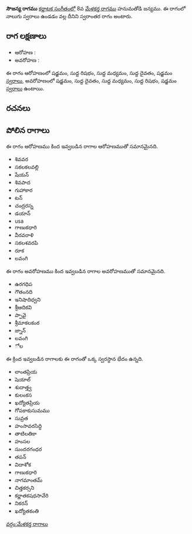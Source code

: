 {{Infobox ragam
	| name          	= సౌజన్య
	| synonym	    	= 
	| mela          	= 
	| chakra        	= 
	| janaka        	= 
	| type          	= స్వరాంతర
	| arohanam      	= {{svaraC|S|R1|M1|D1|S'}} 
	| avarohanam    	= {{svaraC|S'|D1|M1|R1|S}}
	| jeeva         	=
	| chhaya        	=
	| nyasa         	=
	| vishesha      	= 
	| equivalent  		= 
}}
{{కర్ణాటక సంగీత రాగాలు}}
'''సౌజన్య రాగము''' [[కర్ణాటక సంగీతం]]లో 8వ [[మేళకర్త రాగము]] హనుమతోడి జన్యము.  ఈ రాగంలో నాలుగు స్వరాలు ఉండడం వల్ల దీనిని స్వరాంతర రాగం అంటారు.


==రాగ లక్షణాలు==


* ఆరోహణ : {{svaraC|S|R1|M1|D1|S'}} 
* అవరోహణ : {{svaraC|S'|D1|M1|R1|S}}

ఈ రాగం ఆరోహణంలో షడ్జమం, సుద్ద రిషభం, సుద్ద మధ్యమం, సుద్ద దైవతం, షడ్జమం [[స్వరాలు]], అవరోహణంలో షడ్జమం, సుద్ద దైవతం, సుద్ద మధ్యమం, సుద్ద రిషభం, షడ్జమం [[స్వరాలు]] ఉంటాయి.

==రచనలు==



==పోలిన రాగాలు==
ఈ రాగం ఆరోహణము కింద ఇవ్వబడిన రాగాల ఆరోహణముతో సమానమైనది.
* శివవర
* సకలకలవల్లి
* షేయన్
* శివపాద
* గుహాకార
* టన్
* చంద్రరస్న
* డయాన్
* usa
* గాణుకధారి
* వీరవరాళి
* సకలశవరపి
* రూక
* లవంగి

ఈ రాగం అవరోహణము కింద ఇవ్వబడిన రాగాల అవరోహణముతో సమానమైనది.
* ఉరగధిప
* గౌతంనది
* ఇనిషాదిధ్వని
* శ్రీఆదికవి
* ప్పావై
* శ్రీమాకలకంఠ
* జ్నాన్
* లవంగి
* ోల

ఈ క్రింద ఇవ్వబడిన రాగాలకు ఈ రాగంతో ఒక్క స్వరస్థాన భేదం ఉన్నది.
* లాంతప్రియ
* షెయాల్
* శుదాత్త్వ
* కులంకస
* ఖద్యోతప్రియ
* గోపకాకుసుమము
* సువ్రత
* హంసావరసిద్ధి
* తాటిలతికా
* హంసల
* సుందరగంధర
* తపన్
* విదాశోక
* గాణుకధారి
* నాగమాంతమ్
* చిత్తకర్సని
* కర్ణాతకషధసావేరి
* నికరన్
* ఖద్యోతకంతి



[[వర్గం:మేళకర్త రాగాలు]]